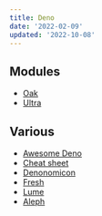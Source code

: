 ```yaml
---
title: Deno
date: '2022-02-09'
updated: '2022-10-08'
---
```


## Modules

-   [Oak](https://github.com/oakserver/oak)
-   [Ultra](https://github.com/exhibitionist-digital/ultra)

## Various

-   [Awesome Deno](https://github.com/denolib/awesome-deno)
-   [Cheat sheet](https://oscarotero.com/deno/)
-   [Denonomicon](https://denonomicon.deno.dev/)
-   [Fresh](https://fresh.deno.dev/)
-   [Lume](https://lume.land/)
-   [Aleph](https://github.com/alephjs/aleph.js)
